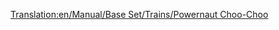 [[Translation:en/Manual/Base Set/Trains/Powernaut Choo-Choo]]
{{fr/Train|Nom=Powernaut Choo-Choo
|Image=[[File:en/Powernautchoochoo.png]]
|Coût=17 578£ (35 156$)
|Vitesse=96 km/h (60 mph)
|Poids=130 t
|Puissance=900 cv (671 kW)
|Entretien=2 132£ (4 264$)
|Conception=1952
|Vie=20 
|Capacité=N/A
|Description=Un train un peu meilleur que le Ploddyphut Choo-Choo, mais toujours rien de spécial.
|Réalité=Fictif
}}